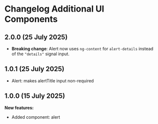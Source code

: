 
<Meta title="My Health belgium.be/Changelog additional ui components" />

# Changelog Additional UI Components

## 2.0.0 (25 July 2025)

- **Breaking change**: Alert now uses `ng-content` for `alert-details` instead of the `"details"` signal input.

## 1.0.1 (25 July 2025)

- Alert: makes alertTitle input non-required

## 1.0.0 (15 July 2025)

**New features:**

- Added component: alert
